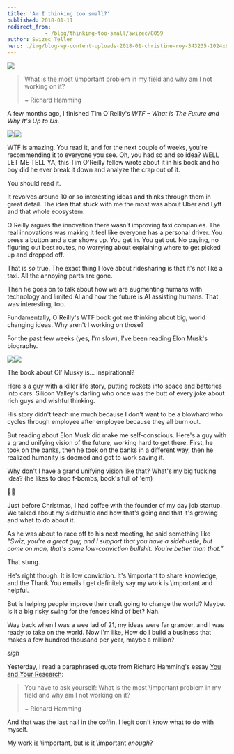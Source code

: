 ```yaml
---
title: 'Am I thinking too small?'
published: 2018-01-11
redirect_from: 
            - /blog/thinking-too-small/swizec/8059
author: Swizec Teller
hero: ./img/blog-wp-content-uploads-2018-01-christine-roy-343235-1024x685.jpg
---
```

![](./img/blog-wp-content-uploads-2018-01-christine-roy-343235-1024x685.jpg)



> What is the most \\important problem in my field and why am I not working on it?
>
>
>
> ~ Richard Hamming



A few months ago, I finished Tim O'Reilly's _WTF – What is The Future and Why It's Up to Us_.



[![](./img/widgets-q.jpg)](https://www.amazon.com/WTF-Whats-Future-Why-Its/dp/B0742L34QP/ref=as_li_ss_il?ie=UTF8&qid=1515691756&sr=8-1&keywords=what's+the+future+and+why+it's+up+to+us+by+tim+o'reilly&linkCode=li3&tag=ageewitahat-20&linkId=4c635672c2ee00f597203dfeea795cb2)![](./img/e-ir.gif)



WTF is amazing. You read it, and for the next couple of weeks, you're recommending it to everyone you see. Oh, you had so and so idea? WELL LET ME TELL YA, this Tim O'Reilly fellow wrote about it in his book and ho boy did he ever break it down and analyze the crap out of it.



You should read it.



It revolves around 10 or so interesting ideas and thinks through them in great detail. The idea that stuck with me the most was about Uber and Lyft and that whole ecosystem.



O'Reilly argues the innovation there wasn't improving taxi companies. The real innovations was making it feel like everyone has a personal driver. You press a button and a car shows up. You get in. You get out. No paying, no figuring out best routes, no worrying about explaining where to get picked up and dropped off.



That is _so_ true. The exact thing I love about ridesharing is that it's not like a taxi. All the annoying parts are gone.



Then he goes on to talk about how we are augmenting humans with technology and limited AI and how the future is AI assisting humans. That was interesting, too.



Fundamentally, O'Reilly's WTF book got me thinking about big, world changing ideas. Why aren't I working on those?



For the past few weeks (yes, I'm slow), I've been reading Elon Musk's biography.



[![](./img/widgets-q.jpg)](https://www.amazon.com/Elon-Musk-SpaceX-Fantastic-Future/dp/B00UVY52JO/ref=as_li_ss_il?s=books&ie=UTF8&qid=1515692261&sr=1-1&keywords=elon+musk&linkCode=li3&tag=ageewitahat-20&linkId=f9b85afd5ed0ca43d7b5506f7abacecf)![](./img/e-ir.gif)



The book about Ol' Musky is… inspirational?



Here's a guy with a killer life story, putting rockets into space and batteries into cars. Silicon Valley's darling who once was the butt of every joke about rich guys and wishful thinking.



His story didn't teach me much because I don't want to be a blowhard who cycles through employee after employee because they all burn out.



But reading about Elon Musk did make me self-conscious. Here's a guy with a grand unifying vision of the future, working hard to get there. First, he took on the banks, then he took on the banks in a different way, then he realized humanity is doomed and got to work saving it.



Why don't I have a grand unifying vision like that? What's my big fucking idea? (he likes to drop f-bombs, book's full of 'em)



🤔🤔



Just before Christmas, I had coffee with the founder of my day job startup. We talked about my sidehustle and how that's going and that it's growing and what to do about it.



As he was about to race off to his next meeting, he said something like _"Swiz, you're a great guy, and I support that you have a sidehustle, but come on man, that's some low-conviction bullshit. You're better than that.”_



That stung.



He's right though. It is low conviction. It's \\important to share knowledge, and the Thank You emails I get definitely say my work is \\important and helpful.



But is helping people improve their craft going to change the world? Maybe. Is it a big risky swing for the fences kind of bet? Nah.



Way back when I was a wee lad of 21, my ideas were far grander, and I was ready to take on the world. Now I'm like, How do I build a business that makes a few hundred thousand per year, maybe a million?



_sigh_



Yesterday, I read a paraphrased quote from Richard Hamming's essay [You and Your Research](http://www.cs.virginia.edu/~robins/YouAndYourResearch.html):



> You have to ask yourself: What is the most \\important problem in my field and why am I not working on it?
>
>
>
> ~ Richard Hamming



And that was the last nail in the coffin. I legit don't know what to do with myself.



My work is \\important, but is it \\important _enough_?